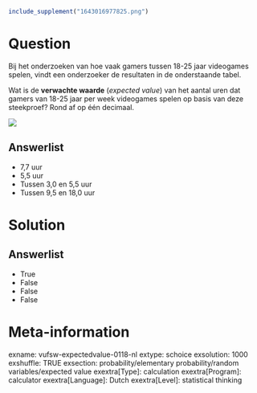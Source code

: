 ```r
include_supplement("1643016977825.png")
```

Question
========
Bij het onderzoeken van hoe vaak gamers tussen 18-25 jaar videogames
spelen, vindt een onderzoeker de resultaten in de onderstaande tabel.  
  
Wat is de **verwachte waarde** (*expected value*) van het aantal uren
dat gamers van 18-25 jaar per week videogames spelen op basis van deze
steekproef? Rond af op één decimaal.  
  
![](1643016977825.png)

Answerlist
----------
* 7,7 uur
* 5,5 uur
* Tussen 3,0 en 5,5 uur
* Tussen 9,5 en 18,0 uur

Solution
========










Answerlist
----------
* True
* False
* False
* False

Meta-information
================
exname: vufsw-expectedvalue-0118-nl
extype: schoice
exsolution: 1000
exshuffle: TRUE
exsection: probability/elementary probability/random variables/expected value
exextra[Type]: calculation
exextra[Program]: calculator
exextra[Language]: Dutch
exextra[Level]: statistical thinking

